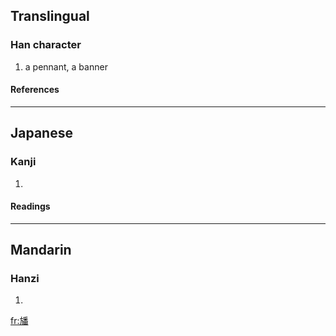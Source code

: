 ==Translingual==
===Han character===
{{Han char|rn=70|rad=方|as=12|sn=16|four=|canj=卜尸竹木田 (YSHDW)}}
# a pennant, a banner
====References====
{{Han ref|kx=0485.051|hdz=32184.111|uh=65D9|ud=26073}}
----
==Japanese==
===Kanji===
{{ja-kanji|grade=|rs=方12}}
# {{defn|Japanese}} 
====Readings====
{{ja-readings|on=[[はん]] (han)|kun=[[はた]] (hata)}}
----
==Mandarin==
===Hanzi===
{{cmn-hanzi|pin=[[fān]] ([[fan1]])|wg=fan<sup>1</sup>}}
# {{defn|Mandarin}}

[[fr:旙]]